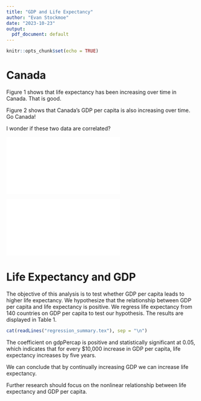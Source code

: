 ```yaml
---
title: "GDP and Life Expectancy"
author: "Evan Stockmoe"
date: "2023-10-23"
output:
  pdf_document: default
---
```


```r
knitr::opts_chunk$set(echo = TRUE)
```

# Canada
Figure 1 shows that life expectancy has been increasing over time in Canada. That is good.

Figure 2 shows that Canada’s GDP per capita is also increasing over time. Go Canada!

I wonder if these two data are correlated?

![](Life_Expectancy_Canada_1952_1967.pdf)

![](GDP_Per_Capita_Canada_1952_1967.pdf)

# Life Expectancy and GDP
The objective of this analysis is to test whether GDP per capita leads to higher life expectancy. We hypothesize
that the relationship between GDP per capita and life expectancy is positive. We regress life expectancy
from 140 countries on GDP per capita to test our hypothesis. The results are displayed in Table 1.

```r
cat(readLines("regression_summary.tex"), sep = "\n")
```

The coefficient on gdpPercap is positive and statistically significant at 0.05, which indicates that for
every $10,000 increase in GDP per capita, life expectancy increases by five years.

We can conclude that by continually increasing GDP we can increase life expectancy.

Further research should focus on the nonlinear relationship between life expectancy and GDP per capita.




